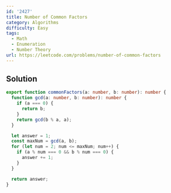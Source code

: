 ```yaml
---
id: '2427'
title: Number of Common Factors
category: Algorithms
difficulty: Easy
tags:
  - Math
  - Enumeration
  - Number Theory
url: https://leetcode.com/problems/number-of-common-factors
---
```


## Solution

```typescript showLineNumbers
export function commonFactors(a: number, b: number): number {
  function gcd(a: number, b: number): number {
    if (a === 0) {
      return b;
    }
    return gcd(b % a, a);
  }

  let answer = 1;
  const maxNum = gcd(a, b);
  for (let num = 2; num <= maxNum; num++) {
    if (a % num === 0 && b % num === 0) {
      answer += 1;
    }
  }

  return answer;
}
```
